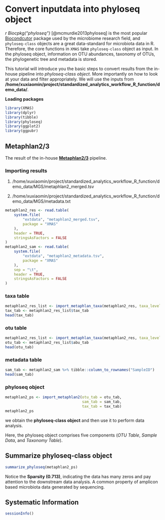 # Convert inputdata into phyloseq object

*r Biocpkg("phyloseq")* [@mcmurdie2013phyloseq] is the most popular [Biocondcutor](https://bioconductor.org/) package used by the microbiome research field, and `phyloseq-class` objects are a great data-standard for microbiota data in R. Therefore, the core functions in  `XMAS` take `phyloseq-class` object as input. In the phyloseq object, information on OTU abundances, taxonomy of OTUs, the phylogenetic tree and metadata is stored.


This tutorial will introduce you the basic steps to convert results from the in-house pipeline into *phyloseq-class object*. More importantly on how to look at your data and filter appropriately. We will use the inputs from **/home/xuxiaomin/project/standardized_analytics_workflow_R_function/demo_data/**.


**Loading packages**
```r
library(XMAS)
library(dplyr)
library(tibble)
library(phyloseq)
library(ggplot2)
library(ggpubr)
```


## Metaphlan2/3

The result of the in-house **[Metaphlan2/3](https://huttenhower.sph.harvard.edu/metaphlan2)** pipeline.

### Importing results 

1. /home/xuxiaomin/project/standardized_analytics_workflow_R_function/demo_data/MGS/metaphlan2_merged.tsv

2. /home/xuxiaomin/project/standardized_analytics_workflow_R_function/demo_data/MGS/metadata.txt

```r
metaphlan2_res <- read.table(
    system.file(
        "extdata", "metaphlan2_merged.tsv",
        package = "XMAS"
    ),
    header = TRUE, 
    stringsAsFactors = FALSE
)
metaphlan2_sam <- read.table(
    system.file(
        "extdata", "metaphlan2_metadata.tsv",
        package = "XMAS"
    ),
    sep = "\t",
    header = TRUE,
    stringsAsFactors = FALSE
)
```

### taxa table
```r
metaphlan2_res_list <- import_metaphlan_taxa(metaphlan2_res, taxa_level = "Species")
tax_tab <- metaphlan2_res_list$tax_tab
head(tax_tab)
```


### otu table
```r
metaphlan2_res_list <- import_metaphlan_taxa(metaphlan2_res, taxa_level = "Species")
otu_tab <- metaphlan2_res_list$abu_tab
head(otu_tab)
```


### metadata table
```r
sam_tab <- metaphlan2_sam %>% tibble::column_to_rownames("SampleID")
head(sam_tab)
```


### phyloseq object
```r
metaphlan2_ps <- import_metaphlan2(otu_tab = otu_tab, 
                                   sam_tab = sam_tab,
                                   tax_tab = tax_tab)
metaphlan2_ps
```
we obtain the **phyloseq-class object** and then use it to perform data analysis.

Here, the phyloseq object comprises five components (*OTU Table*, *Sample Data*, and *Taxonomy Table*).

##  Summarize phyloseq-class object
```r
summarize_phyloseq(metaphlan2_ps)
```

Notice the **Sparsity (0.713)**, indicating the data has many zeros and pay attention to the downstream data analysis. A common property of amplicon based microbiota data generated by sequencing.

## Systematic Information
```r
sessionInfo()
```

